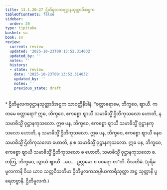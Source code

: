 ```yaml
---
title: 13.1.20–27 ဌိတိမူလကဝုဋ္ဌာနသုတ္တာဒိအဋ္ဌက
tableOfContents: false
sidebar:
  order: 20
type: tipitaka
basket: su
book: sn
review:
  current: review
  updated: '2025-10-23T09:13:52.314032'
  updated_by: ''
  notes: ''
  history:
  - state: review
    date: '2025-10-23T09:13:52.314032'
    updated_by: ''
    notes: ''
    previous_state: draft
---
```



<ReviewStatus review={frontmatter.review} showDetails={true} />

<HypothesisAnnotation frontmatter={frontmatter} />

<DynamicBreadcrumb />

<Paragraph type="center" book="sn">
* ဌိတိမူလကဝုဋ္ဌာနသုတ္တာဒိအဋ္ဌက
</Paragraph>

<Division number="681–688" book="sn" e="ch" v="18" p="384">

<Paragraph number="1320" book="sn">
သာဝတ္ထိနိဒါနံ. “စတ္တာရောမေ, ဘိက္ခဝေ, ဈာယီ. ကတမေ စတ္တာရော? ဣဓ, ဘိက္ခဝေ, ဧကစ္စော ဈာယီ သမာဓိသ္မိံ ဌိတိကုသလော ဟောတိ, န သမာဓိသ္မိံ ဝုဋ္ဌာနကုသလော. ဣဓ ပန, ဘိက္ခဝေ, ဧကစ္စော ဈာယီ သမာဓိသ္မိံ ဝုဋ္ဌာနကုသလော ဟောတိ, န သမာဓိသ္မိံ ဌိတိကုသလော. ဣဓ ပန, ဘိက္ခဝေ, ဧကစ္စော ဈာယီ နေဝ သမာဓိသ္မိံ ဌိတိကုသလော ဟောတိ, န စ သမာဓိသ္မိံ ဝုဋ္ဌာနကုသလော. ဣဓ ပန, ဘိက္ခဝေ, ဧကစ္စော ဈာယီ သမာဓိသ္မိံ ဌိတိကုသလော စ ဟောတိ, သမာဓိသ္မိံ ဝုဋ္ဌာနကုသလော စ. တတြ, ဘိက္ခဝေ, ယွာယံ ဈာယီ …ပေ…  ဥတ္တမော စ ပဝရော စာ”တိ.

</Paragraph>
</Division>

<Paragraph number="1321" type="center" book="sn">
ဝီသတိမံ.



</Paragraph>

<Paragraph number="1322" book="sn">
(ပုရိမမူလကာနိ ဝိယ ယာဝ သတ္တဝီသတိမာ ဌိတိမူလကသပ္ပါယကာရီသုတ္တာ အဋ္ဌ သုတ္တာနိ ပူရေတဗ္ဗာနိ. ဌိတိမူလကံ.)
</Paragraph>